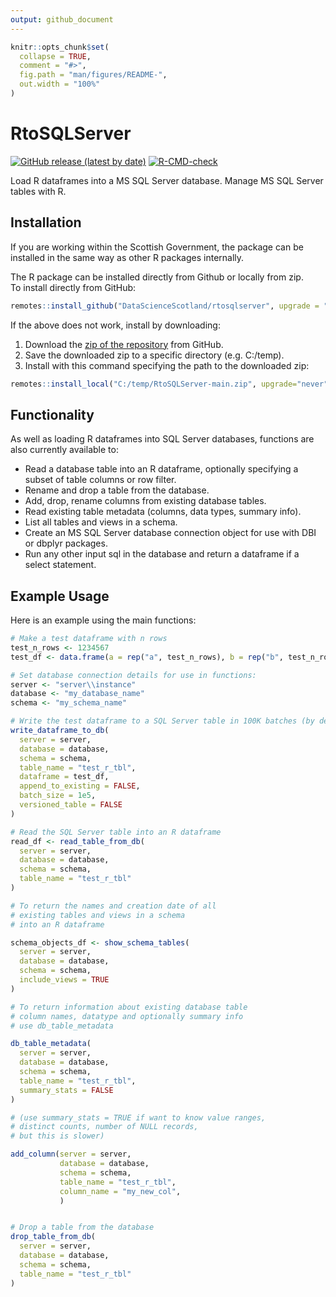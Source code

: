 ```yaml
---
output: github_document
---
```


<!-- README.md is generated from README.Rmd. Please edit that file -->

```r
knitr::opts_chunk$set(
  collapse = TRUE,
  comment = "#>",
  fig.path = "man/figures/README-",
  out.width = "100%"
)
```

# RtoSQLServer

<!-- badges: start -->
[![GitHub release (latest by date)](https://img.shields.io/github/v/release/ScotGovAnalysis/sgplot)](https://github.com/ScotGovAnalysis/sgplot/releases/latest)
[![R-CMD-check](https://github.com/DataScienceScotland/RtoSQLServer/workflows/R-CMD-check/badge.svg)](https://github.com/DataScienceScotland/RtoSQLServer/actions)
<!-- badges: end -->

Load R dataframes into a MS SQL Server database. Manage MS SQL Server tables
with R.

## Installation

If you are working within the Scottish Government, the package can be installed in the same way as other R packages internally.

The R package can be installed directly from Github or locally from zip.  
To install directly from GitHub:

```r
remotes::install_github("DataScienceScotland/rtosqlserver", upgrade = "never")
```

If the above does not work, install by downloading:

1. Download the [zip of the repository](https://github.com/DataScienceScotland/RtoSQLServer/archive/refs/heads/main.zip) from GitHub.
2. Save the downloaded zip to a specific directory (e.g. C:/temp).
3. Install with this command specifying the path to the downloaded zip:
```r
remotes::install_local("C:/temp/RtoSQLServer-main.zip", upgrade="never")
```

## Functionality

As well as loading R dataframes into SQL Server databases, functions are also currently available to: 

- Read a database table into an R dataframe, optionally specifying a subset of table columns or row filter.
- Rename and drop a table from the database.
- Add, drop, rename columns from existing database tables.
- Read existing table metadata (columns, data types, summary info).
- List all tables and views in a schema.
- Create an MS SQL Server database connection object for use with DBI or dbplyr packages.
- Run any other input sql in the database and return a dataframe if a select statement.  

## Example Usage
Here is an example using the main functions:
```r
# Make a test dataframe with n rows
test_n_rows <- 1234567
test_df <- data.frame(a = rep("a", test_n_rows), b = rep("b", test_n_rows))

# Set database connection details for use in functions:
server <- "server\\instance"
database <- "my_database_name"
schema <- "my_schema_name"

# Write the test dataframe to a SQL Server table in 100K batches (by default system versioning is FALSE)
write_dataframe_to_db(
  server = server,
  database = database,
  schema = schema,
  table_name = "test_r_tbl",
  dataframe = test_df,
  append_to_existing = FALSE,
  batch_size = 1e5,
  versioned_table = FALSE
)

# Read the SQL Server table into an R dataframe
read_df <- read_table_from_db(
  server = server,
  database = database,
  schema = schema,
  table_name = "test_r_tbl"
)

# To return the names and creation date of all
# existing tables and views in a schema
# into an R dataframe

schema_objects_df <- show_schema_tables(
  server = server,
  database = database,
  schema = schema,
  include_views = TRUE
)

# To return information about existing database table
# column names, datatype and optionally summary info
# use db_table_metadata

db_table_metadata(
  server = server,
  database = database,
  schema = schema,
  table_name = "test_r_tbl",
  summary_stats = FALSE
)

# (use summary_stats = TRUE if want to know value ranges,
# distinct counts, number of NULL records,
# but this is slower)

add_column(server = server,
           database = database,
           schema = schema,
           table_name = "test_r_tbl",
           column_name = "my_new_col",
           )


# Drop a table from the database
drop_table_from_db(
  server = server,
  database = database,
  schema = schema,
  table_name = "test_r_tbl"
)
```
